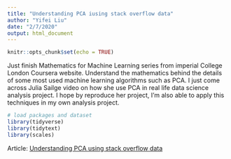 ```yaml
---
title: "Understanding PCA iusing stack overflow data"
author: "Yifei Liu"
date: "2/7/2020"
output: html_document
---
```


```r
knitr::opts_chunk$set(echo = TRUE)
```

Just finish Mathematics for Machine Learning series from imperial College London Coursera website. Understand the mathematics behind the details of some most used machine learning algorithms such as PCA. I just come across Julia Sailge video on how she use PCA in real life data science analysis project. I hope by reproduce her project, I'm also able to apply this techniques in my own analysis project. 

```r

# load packages and dataset
library(tidyverse)
library(tidytext)
library(scales)


```




Article: [Understanding PCA using stack overflow data](https://juliasilge.com/blog/stack-overflow-pca/)